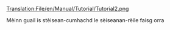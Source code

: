 [[Translation:File/en/Manual/Tutorial/Tutorial2.png]]

Mèinn guail is stèisean-cumhachd le sèiseanan-rèile faisg orra